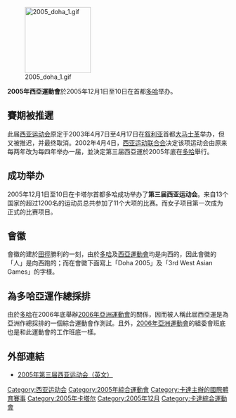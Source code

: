 [[File:2005_doha_1.gif|150px]]

'''2005年西亞運動會'''於2005年12月1日至10日在{{QAT}}首都[[多哈|多哈]]举办。

== 賽期被推遲 ==
此届[[西亚运动会|西亚运动会]]原定于2003年4月7日至4月17日在[[叙利亚|叙利亚]]首都[[大马士革|大马士革]]举办，但又被推迟，并最终取消。2002年4月4日，[[西亚运动联合会|西亚运动联合会]]决定该项运动会由原来每两年改为每四年举办一届，並決定第三届西亞運於2005年底在[[多哈|多哈]]舉行。

== 成功举办 ==
2005年12月1日至10日在卡塔尔首都多哈成功举办了'''第三届西亚运动会'''。来自13个国家的超过1200名的运动员总共参加了11个大项的比赛。而女子项目第一次成为正式的比赛项目。

== 會徽 ==
會徽的建於[[田徑|田徑]]勝利的一刻，由於[[多哈|多哈]]及[[西亞運動會|西亞運動會]]均是向西的，因此會徽的「人」是向西跑的；而在會徽下面寫上「Doha 2005」及「3rd West Asian Games」的字樣。

== 為多哈亞運作總採排 ==
由於[[多哈|多哈]]在2006年底舉辦[[2006年亞洲運動會|2006年亞洲運動會]]的關係，因而被人稱此屆西亞運是為亞洲作總採排的一個綜合運動會作測試。且外，[[2006年亞洲運動會|2006年亞洲運動會]]的組委會班底也是和此運動會的工作班底一樣。

== 外部連結 ==
* [http://www.wag2005.com/ 2005年第三届西亚运动会（英文）]{{Wayback|url=http://www.wag2005.com/ |date=20060419192437 }}
{{西亞運動會}}

[[Category:西亚运动会|Category:西亚运动会]]
[[Category:2005年綜合運動會|Category:2005年綜合運動會]]
[[Category:卡達主辦的國際體育賽事|Category:卡達主辦的國際體育賽事]]
[[Category:2005年卡塔尔|Category:2005年卡塔尔]]
[[Category:2005年12月|Category:2005年12月]]
[[Category:卡達綜合運動會|Category:卡達綜合運動會]]